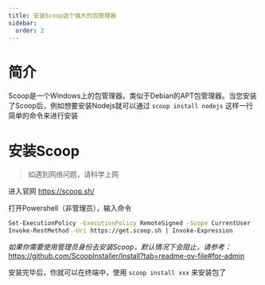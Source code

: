 ```yaml
---
title: 安装Scoop这个强大的包管理器
sidebar:
  order: 2
---
```


# 简介

Scoop是一个Windows上的包管理器。类似于Debian的APT包管理器。当您安装了Scoop后，例如想要安装Nodejs就可以通过 `scoop install nodejs` 这样一行简单的命令来进行安装

# 安装Scoop

> 如遇到网络问题，请科学上网

进入官网 https://scoop.sh/

打开Powershell（非管理员），输入命令

```bash
Set-ExecutionPolicy -ExecutionPolicy RemoteSigned -Scope CurrentUser
Invoke-RestMethod -Uri https://get.scoop.sh | Invoke-Expression
```

*如果你需要使用管理员身份去安装Scoop，默认情况下会阻止，请参考：* https://github.com/ScoopInstaller/Install?tab=readme-ov-file#for-admin

安装完毕后，你就可以在终端中，使用 `scoop install xxx` 来安装包了

